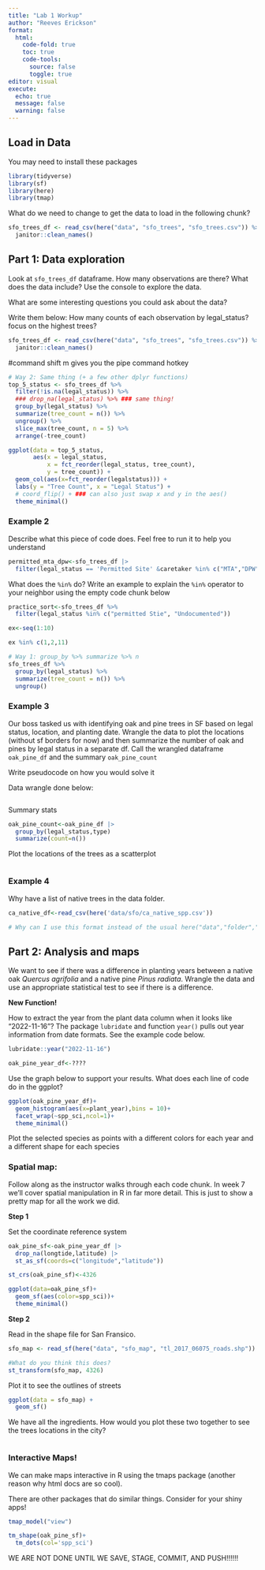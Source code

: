 ```yaml
---
title: "Lab 1 Workup"
author: "Reeves Erickson"
format: 
  html:
    code-fold: true
    toc: true
    code-tools:
      source: false
      toggle: true
editor: visual
execute:
  echo: true
  message: false
  warning: false
---
```


## Load in Data

You may need to install these packages

```r
library(tidyverse)
library(sf)
library(here)
library(tmap)
```


What do we need to change to get the data to load in the following chunk?

```r
sfo_trees_df <- read_csv(here("data", "sfo_trees", "sfo_trees.csv")) %>%
  janitor::clean_names()
```

## Part 1: Data exploration

Look at `sfo_trees_df` dataframe. How many observations are there? What does the data include? Use the console to explore the data.

What are some interesting questions you could ask about the data?

Write them below:
How many counts of each observation by legal_status? focus on the highest trees?


```r
sfo_trees_df <- read_csv(here("data", "sfo_trees", "sfo_trees.csv")) %>%
  janitor::clean_names()
```

#command shift m gives you the pipe command hotkey
```r
# Way 2: Same thing (+ a few other dplyr functions)
top_5_status <- sfo_trees_df %>% 
  filter(!is.na(legal_status)) %>% 
  ### drop_na(legal_status) %>% ### same thing!
  group_by(legal_status) %>% 
  summarize(tree_count = n()) %>%
  ungroup() %>%
  slice_max(tree_count, n = 5) %>% 
  arrange(-tree_count)
```



```r
ggplot(data = top_5_status, 
       aes(x = legal_status, 
           x = fct_reorder(legal_status, tree_count),
           y = tree_count)) +
  geom_col(aes(x=fct_reorder(legalstatus))) +
  labs(y = "Tree Count", x = "Legal Status") +
  # coord_flip() + ### can also just swap x and y in the aes()
  theme_minimal() 
```


### Example 2

Describe what this piece of code does. Feel free to run it to help you understand

```r
permitted_mta_dpw<-sfo_trees_df |> 
  filter(legal_status == 'Permitted Site' &caretaker %in% c("MTA","DPW"))
```


What does the `%in%` do? Write an example to explain the `%in%` operator to your neighbor using the empty code chunk below

```r
practice_sort<-sfo_trees_df %>% 
  filter(legal_status %in% c("permitted Stie", "Undocumented"))

ex<-seq(1:10)

ex %in% c(1,2,11)
```


```r
# Way 1: group_by %>% summarize %>% n
sfo_trees_df %>% 
  group_by(legal_status) %>% 
  summarize(tree_count = n()) %>%
  ungroup()
```


### Example 3

Our boss tasked us with identifying oak and pine trees in SF based on legal status, location, and planting date. Wrangle the data to plot the locations (without sf borders for now) and then summarize the number of oak and pines by legal status in a separate df. Call the wrangled dataframe `oak_pine_df` and the summary `oak_pine_count`

Write pseudocode on how you would solve it








Data wrangle done below:


```r

```


Summary stats

```r
oak_pine_count<-oak_pine_df |> 
  group_by(legal_status,type)
  summarize(count=n())
```



Plot the locations of the trees as a scatterplot

```r

```



### Example 4

Why have a list of native trees in the data folder.

```r
ca_native_df<-read_csv(here('data/sfo/ca_native_spp.csv'))

# Why can I use this format instead of the usual here("data","folder","file")?
```


## Part 2: Analysis and maps

We want to see if there was a difference in planting years between a native oak *Quercus agrifolia* and a native pine *Pinus radiata*. Wrangle the data and use an appropriate statistical test to see if there is a difference.



**New Function!**

How to extract the year from the plant data column when it looks like "2022-11-16"? The package `lubridate` and function `year()` pulls out year information from date formats.  See the example code below.

```r
lubridate::year("2022-11-16")
```

```r
oak_pine_year_df<-????
```


Use the graph below to support your results. What does each line of code do in the ggplot?

```r
ggplot(oak_pine_year_df)+
  geom_histogram(aes(x=plant_year),bins = 10)+
  facet_wrap(~spp_sci,ncol=1)+
  theme_minimal()
```


Plot the selected species as points with a different colors for each year and a different shape for each species

### Spatial map:

Follow along as the instructor walks through each code chunk. In week 7 we'll cover spatial manipulation in R in far more detail. This is just to show a pretty map for all the work we did.

**Step 1**

Set the coordinate reference system

```r
oak_pine_sf<-oak_pine_year_df |> 
  drop_na(longtide,latitude) |> 
  st_as_sf(coords=c("longitude","latitude"))

st_crs(oak_pine_sf)<-4326

ggplot(data=oak_pine_sf)+
  geom_sf(aes(color=spp_sci))+
  theme_minimal()
```


**Step 2**

Read in the shape file for San Fransico.

```r
sfo_map <- read_sf(here("data", "sfo_map", "tl_2017_06075_roads.shp"))

#What do you think this does?
st_transform(sfo_map, 4326)
```

Plot it to see the outlines of streets

```r
ggplot(data = sfo_map) +
  geom_sf()
```


We have all the ingredients. How would you plot these two together to see the trees locations in the city?

```r

```


### Interactive Maps!

We can make maps interactive in R using the tmaps package (another reason why html docs are so cool).

There are other packages that do similar things. Consider for your shiny apps!

```r
tmap_model("view")

tm_shape(oak_pine_sf)+
  tm_dots(col='spp_sci')
```



WE ARE NOT DONE UNTIL WE SAVE, STAGE, COMMIT, AND PUSH!!!!!!
